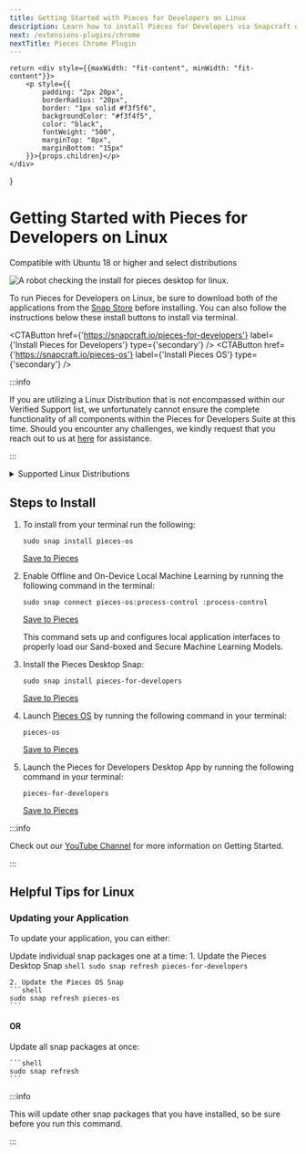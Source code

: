 ```yaml
---
title: Getting Started with Pieces for Developers on Linux
description: Learn how to install Pieces for Developers via Snapcraft or by using Shell/Bash commands on your Linux distro.
next: /extensions-plugins/chrome
nextTitle: Pieces Chrome Plugin
---
```



<link rel="canonical" href="https://docs.pieces.app/installation-getting-started/linux" />

    return <div style={{maxWidth: "fit-content", minWidth: "fit-content"}}>
        <p style={{
            padding: "2px 20px",
            borderRadius: "20px",
            border: "1px solid #f3f5f6",
            backgroundColor: "#f3f4f5",
            color: "black",
            fontWeight: "500",
            marginTop: "8px",
            marginBottom: "15px"
        }}>{props.children}</p>
    </div>
}

# Getting Started with Pieces for Developers on Linux

<ReleasePill>Compatible with Ubuntu 18 or higher and select distributions</ReleasePill>

![A robot checking the install for pieces desktop for linux.](/assets/installation/robots_linux.png)

To run Pieces for Developers on Linux, be sure to download both of the applications from the <a target="_blank" href="https://snapcraft.io">Snap Store</a> before installing. You can also follow the instructions below these install buttons to install via terminal.

<CTAButton
  href={'https://snapcraft.io/pieces-for-developers'}
  label={'Install Pieces for Developers'}
  type={'secondary'}
/>
<MiniSpacer />
<CTAButton
  href={'https://snapcraft.io/pieces-os'}
  label={'Install Pieces OS'}
  type={'secondary'}
/>

<Spacer />

:::info

If you are utilizing a Linux Distribution that is not encompassed within our Verified Support list, we unfortunately cannot ensure the complete functionality of all components within the Pieces for Developers Suite at this time. Should you encounter any challenges, we kindly request that you reach out to us at [here](https://getpieces.typeform.com/to/mCjBSIjF#page=installation-linux) for assistance.

:::

<Spacer />

<details>
  <summary>Supported Linux Distributions</summary>

  Currently tested and supported Linux distributions that can be used with Pieces for Developers:

  - Ubuntu 18+
  - Pop! OS
  - Fedora 36+
  - Archcraft
  - Arch Linux
  - Linux Mint 21
  - Debian 12
  - Kali Linux 2023.3
</details>


## Steps to Install

1. To install from your terminal run the following:
    ```shell
    sudo snap install pieces-os
    ```
    [Save to Pieces](https://snippets.pieces.cloud/?p=8805498237)

2. Enable Offline and On-Device Local Machine Learning by running the following command in the terminal:
    ```shell
    sudo snap connect pieces-os:process-control :process-control
    ```
    [Save to Pieces](https://snippets.pieces.cloud/?p=b8a24c9390)

    This command sets up and configures local application interfaces to properly load our Sand-boxed and Secure Machine Learning Models.

3. Install the Pieces Desktop Snap:
    ```shell
    sudo snap install pieces-for-developers
    ```
    [Save to Pieces](https://snippets.pieces.cloud/?p=f23c48bd96)

4. Launch [Pieces OS](/installation-getting-started/pieces-os) by running the following command in your terminal:
    ```shell
    pieces-os
    ```
    [Save to Pieces](https://snippets.pieces.cloud/?p=0f964fb0a1)

5. Launch the Pieces for Developers Desktop App by running the following command in your terminal:
    ```shell
    pieces-for-developers
    ```
    [Save to Pieces](https://snippets.pieces.cloud/?p=e66b498977)

:::info

Check out our <a target="_blank" href="https://www.youtube.com/@getpieces">YouTube Channel</a> for more information on Getting Started.

:::

## Helpful Tips for Linux

### Updating your Application
To update your application, you can either:

Update individual snap packages one at a time:
    1. Update the Pieces Desktop Snap
    ```shell
    sudo snap refresh pieces-for-developers
    ```

    2. Update the Pieces OS Snap
    ```shell
    sudo snap refresh pieces-os
    ```

#### OR

Update all snap packages at once:

    ```shell
    sudo snap refresh
    ```

:::info

This will update other snap packages that you have installed, so be sure before you run this command.

:::
